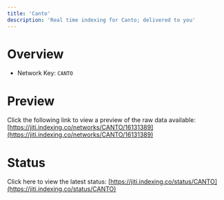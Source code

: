```yaml
---
title: 'Canto'
description: 'Real time indexing for Canto; delivered to you'
---
```


# Overview
- Network Key: `CANTO`

# Preview
Click the following link to view a preview of the raw data available: [https://jiti.indexing.co/networks/CANTO/16131389](https://jiti.indexing.co/networks/CANTO/16131389)

# Status
Click here to view the latest status: [https://jiti.indexing.co/status/CANTO](https://jiti.indexing.co/status/CANTO)
